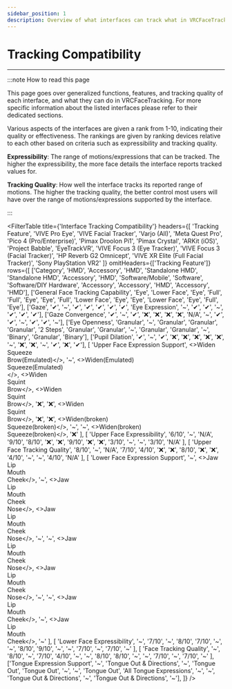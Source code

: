 ```yaml
---
sidebar_position: 1
description: Overview of what interfaces can track what in VRCFaceTracking.
---
```



# Tracking Compatibility

***

:::note How to read this page

This page goes over generalized functions, features, and 
tracking quality of each interface, and what they can do in 
VRCFaceTracking. For more specific information about the listed 
interfaces please refer to their dedicated sections.

Various aspects of the interfaces are given a rank from 1-10, indicating 
their quality or effectiveness. The rankings are given by ranking devices 
relative to each other based on criteria such as expressibility and 
tracking quality.

**Expressibility**: The range of motions/expressions that can be tracked. The higher 
the expressibility, the more face details the interface reports tracked values for. 

**Tracking Quality**: How well the interface tracks its reported range of motions. 
The higher the tracking quality, the better control most users will have over the 
range of motions/expressions supported by the interface. 

:::

<FilterTable
    title={'Interface Tracking Compatibility'}
    headers={[
        'Tracking Feature', 
        'VIVE Pro Eye', 
        'VIVE Facial Tracker', 
        'Varjo (All)', 
        'Meta Quest Pro', 
        'Pico 4 (Pro/Enterprise)', 
        'Pimax Droolon Pi1', 
        'Pimax Crystal', 
        'ARKit (iOS)', 
        'Project Babble', 
        'EyeTrackVR', 
        'VIVE Focus 3 (Eye Tracker)', 
        'VIVE Focus 3 (Facial Tracker)',
        'HP Reverb G2 Omnicept',
        'VIVE XR Elite (Full Facial Tracker)',
        'Sony PlayStation VR2'
    ]}
    omitHeaders={['Tracking Feature']}
    rows={[
        ['Category', 'HMD', 'Accessory', 'HMD', 'Standalone HMD', 'Standalone HMD', 'Accessory', 'HMD', 'Software/Mobile', 'Software', 'Software/DIY Hardware', 'Accessory', 'Accessory', 'HMD', 'Accessory', 'HMD'],
        ['General Face Tracking Capability', 'Eye', 'Lower Face', 'Eye', 'Full', 'Full', 'Eye', 'Eye', 'Full', 'Lower Face', 'Eye', 'Eye', 'Lower Face', 'Eye', 'Full', 'Eye'],
        ['Gaze', '✔', '~', '✔', '✔', '✔', '✔', '✔', 'Eye Expression', '~', '✔', '✔', '~', '✔', '✔', '✔'],
        ['Gaze Convergence', '✔', '~', '✔', '❌', '❌', '❌', '❌', 'N/A', '~', '✔', '✔', '~', '✔', '✔', '~'],
        ['Eye Openness', 'Granular', '~', 'Granular', 'Granular', 'Granular', '2 Steps', 'Granular', 'Granular', '~', 'Granular', 'Granular', '~', 'Binary', 'Granular', 'Binary'],
        ['Pupil Dilation', '✔', '~', '✔', '❌', '❌', '❌', '❌', '❌', '~', '❌', '❌', '~', '✔', '❌', '✔'],
        [
            'Upper Face Expression Support', 
            <>Widen<br/>Squeeze<br/>Brow(Emulated)</>, 
            '~', 
            <>Widen(Emulated)<br/>Squeeze(Emulated)<br/></>, 
            <>Widen<br/>Squint<br/>Brow</>, 
            <>Widen<br/>Squint<br/>Brow</>, 
            '❌', 
            '❌', 
            <>Widen<br/>Squint<br/>Brow</>, 
            '❌', 
            '❌', 
            <>Widen(broken)<br/>Squeeze(broken)</>,
            '~',
            '~',
            <>Widen(broken)<br/>Squeeze(broken)</>,
            '❌'
        ],
        [
            'Upper Face Expressibility',
            '6/10', 
            '~', 
            'N/A', 
            '9/10',
            '8/10',
            '❌', 
            '❌', 
            '9/10', 
            '❌', 
            '❌',
            '3/10',
            '~',
            '~',
            '3/10',
            'N/A'
        ],
        [
            'Upper Face Tracking Quality',
            '8/10', 
            '~', 
            'N/A', 
            '7/10',
            '4/10',
            '❌', 
            '❌', 
            '8/10', 
            '❌', 
            '❌',
            '4/10',
            '~',
            '~',
            '4/10',
            'N/A'
        ],
        [
            'Lower Face Expression Support',
            '~', 
            <>Jaw<br/>Lip<br/>Mouth<br/>Cheek</>, 
            '~', 
            <>Jaw<br/>Lip<br/>Mouth<br/>Cheek<br/>Nose</>,
            <>Jaw<br/>Lip<br/>Mouth<br/>Cheek<br/>Nose</>,
            '~', 
            '~', 
            <>Jaw<br/>Lip<br/>Mouth<br/>Cheek<br/>Nose</>, 
            <>Jaw<br/>Lip<br/>Mouth<br/>Cheek<br/>Nose</>, 
            '~',
            '~',
            <>Jaw<br/>Lip<br/>Mouth<br/>Cheek</>,
            '~',
            <>Jaw<br/>Lip<br/>Mouth<br/>Cheek</>, 
            '~'
        ],
        [
            'Lower Face Expressibility',
            '~', 
            '7/10', 
            '~', 
            '8/10',
            '7/10',
            '~', 
            '~', 
            '8/10', 
            '9/10', 
            '~',
            '~',
            '7/10',
            '~',
            '7/10', 
            '~'
        ],
        [
            'Face Tracking Quality',
            '~', 
            '8/10', 
            '~', 
            '7/10',
            '4/10',
            '~', 
            '~', 
            '8/10', 
            '8/10', 
            '~',
            '~',
            '7/10',
            '~',
            '7/10', 
            '~'
        ],
        ['Tongue Expression Support', '~', 'Tongue Out & Directions', '~', 'Tongue Out', 'Tongue Out', '~', '~', 'Tongue Out', 'All Tongue Expressions', '~', '~', 'Tongue Out & Directions', '~', 'Tongue Out & Directions', '~'],
    ]}
/>
